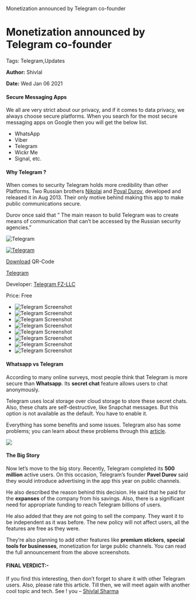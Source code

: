    Monetization announced by Telegram co-founder

Monetization announced by Telegram co-founder
=============================================

Tags: Telegram,Updates

**Author:** Shivlal

**Date:** Wed Jan 06 2021

#### Secure Messaging Apps

We all are very strict about our privacy, and if it comes to data privacy, we always choose secure platforms. When you search for the most secure messaging apps on Google then you will get the below list.

*   WhatsApp
*   Viber
*   Telegram
*   Wickr Me
*   Signal, etc.

#### Why Telegram ?

When comes to security Telegram holds more credibility than other Platforms. Two Russian brothers [Nikolai](https://en.wikipedia.org/wiki/Nikolai_Durov) and [Poval Durov](https://en.wikipedia.org/wiki/Pavel_Durov), developed and released it in Aug 2013. Their only motive behind making this app to make public communications secure.

Durov once said that ” The main reason to build Telegram was to create means of communication that can’t be accessed by the Russian security agencies.”

![Telegram](https://api.qrserver.com/v1/create-qr-code/?data=https%3A%2F%2Fplay.google.com%2Fstore%2Fapps%2Fdetails%3Fid%3Dorg.telegram.messenger&size=200x200&ecc=M&margin=0)

[![Telegram](//recodehive.com/wp-content/cache/wp-appbox/136529f3e23bf0e4e1cfe2ffcb195e7e/ai-96290598514f1c312932460381da1cd7)](https://play.google.com/store/apps/details?id=org.telegram.messenger)

[Download](https://play.google.com/store/apps/details?id=org.telegram.messenger) QR-Code

[Telegram](https://play.google.com/store/apps/details?id=org.telegram.messenger)

Developer: [Telegram FZ-LLC](https://play.google.com/store/apps/developer?id=Telegram+FZ-LLC)

Price: Free

*   ![Telegram Screenshot](//recodehive.com/wp-content/cache/wp-appbox/136529f3e23bf0e4e1cfe2ffcb195e7e/ss-60584db7dba3e80c0f2be31df87af08e)
*   ![Telegram Screenshot](//recodehive.com/wp-content/cache/wp-appbox/136529f3e23bf0e4e1cfe2ffcb195e7e/ss-f286335e8059970394ff060840e73112)
*   ![Telegram Screenshot](//recodehive.com/wp-content/cache/wp-appbox/136529f3e23bf0e4e1cfe2ffcb195e7e/ss-77046fbb83344e191942f160f2103228)
*   ![Telegram Screenshot](//recodehive.com/wp-content/cache/wp-appbox/136529f3e23bf0e4e1cfe2ffcb195e7e/ss-29c8a69d7be59f70b026aca84146ba41)
*   ![Telegram Screenshot](//recodehive.com/wp-content/cache/wp-appbox/136529f3e23bf0e4e1cfe2ffcb195e7e/ss-a80c3db415b8d10efdb82947ae51380c)
*   ![Telegram Screenshot](//recodehive.com/wp-content/cache/wp-appbox/136529f3e23bf0e4e1cfe2ffcb195e7e/ss-32dac42b3eb67b91b44a79725c2b1607)
*   ![Telegram Screenshot](//recodehive.com/wp-content/cache/wp-appbox/136529f3e23bf0e4e1cfe2ffcb195e7e/ss-bb3abed3df0be0e5a55002b5aa6167fd)
*   ![Telegram Screenshot](//recodehive.com/wp-content/cache/wp-appbox/136529f3e23bf0e4e1cfe2ffcb195e7e/ss-0a26965461b6ce2577c5fc25342a5318)

#### Whatsapp vs Telegram

According to many online surveys, most people think that Telegram is more secure than **Whatsapp**. Its **secret chat** feature allows users to chat anonymously.

Telegram uses local storage over cloud storage to store these secret chats. Also, these chats are self-destructive, like Snapchat messages. But this option is not available as the default. You have to enable it.

Everything has some benefits and some issues. Telegram also has some problems; you can learn about these problems through this [article](https://bit.ly/38VCfTj).

![](https://recodehive.com/wp-content/uploads/2021/01/Telegram-2021-Updates.-1024x576.jpg)

#### The Big Story

Now let’s move to the big story. Recently, Telegram completed its **500 million** active users. On this occasion, Telegram’s founder **Pavel Durov** said they would introduce advertising in the app this year on public channels.

He also described the reason behind this decision. He said that he paid for the **expanses** of the company from his savings. Also, there is a significant need for appropriate funding to reach Telegram billions of users.

He also added that they are not going to sell the company. They want it to be independent as it was before. The new policy will not affect users, all the features are free as they were.

They’re also planning to add other features like **premium stickers**, **special tools for businesses**, monetization for large public channels. You can read the full announcement from the above screenshots.

#### FINAL VERDICT:-

If you find this interesting, then don’t forget to share it with other Telegram users. Also, please rate this article. Till then, we will meet again with another cool topic and tech. See ! you – [Shivlal Sharma](https://www.linkedin.com/in/shivlal-sharma-91505a184/)